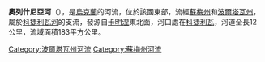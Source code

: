 '''奧列什尼亞河'''（{{lang-uk|Орешня}}），是[[烏克蘭|烏克蘭]]的河流，位於該國東部，流經[[蘇梅州|蘇梅州]]和[[波爾塔瓦州|波爾塔瓦州]]，屬於[[科捷利瓦河|科捷利瓦河]]的支流，發源自[[卡明涅_(科捷利瓦區)|卡明涅]]東北面，河口處在[[科捷利瓦|科捷利瓦]]，河道全長12公里，流域面積183平方公里。

{{DEFAULTSORT:Орешня}}
[[Category:波爾塔瓦州河流|Category:波爾塔瓦州河流]]
[[Category:蘇梅州河流|Category:蘇梅州河流]]


{{Ukraine-river-stub}}
